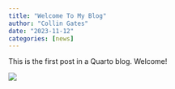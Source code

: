 ```yaml
---
title: "Welcome To My Blog"
author: "Collin Gates"
date: "2023-11-12"
categories: [news]
---
```


This is the first post in a Quarto blog. Welcome!

![](thumbnail.jpg)

